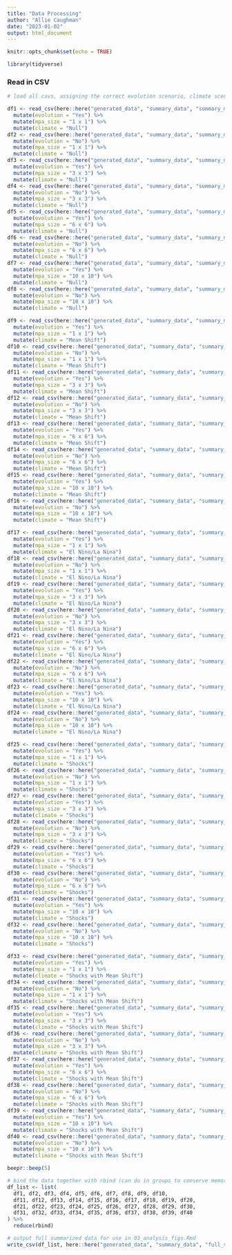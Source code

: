 ```yaml
---
title: "Data Processing"
author: "Allie Caughman"
date: "2023-01-02"
output: html_document
---
```


```r
knitr::opts_chunk$set(echo = TRUE)

library(tidyverse)
```

### Read in CSV

```r
# load all csvs, assigning the correct evolution scenario, climate scenario, and MPA size listed (see model_list.xlsx for details)

df1 <- read_csv(here::here("generated_data", "summary_data", "summary_m1.csv")) %>%
  mutate(evolution = "Yes") %>%
  mutate(mpa_size = "1 x 1") %>%
  mutate(climate = "Null")
df2 <- read_csv(here::here("generated_data", "summary_data", "summary_m2.csv")) %>%
  mutate(evolution = "No") %>%
  mutate(mpa_size = "1 x 1") %>%
  mutate(climate = "Null")
df3 <- read_csv(here::here("generated_data", "summary_data", "summary_m3.csv")) %>%
  mutate(evolution = "Yes") %>%
  mutate(mpa_size = "3 x 3") %>%
  mutate(climate = "Null")
df4 <- read_csv(here::here("generated_data", "summary_data", "summary_m4.csv")) %>%
  mutate(evolution = "No") %>%
  mutate(mpa_size = "3 x 3") %>%
  mutate(climate = "Null")
df5 <- read_csv(here::here("generated_data", "summary_data", "summary_m5.csv")) %>%
  mutate(evolution = "Yes") %>%
  mutate(mpa_size = "6 x 6") %>%
  mutate(climate = "Null")
df6 <- read_csv(here::here("generated_data", "summary_data", "summary_m6.csv")) %>%
  mutate(evolution = "No") %>%
  mutate(mpa_size = "6 x 6") %>%
  mutate(climate = "Null")
df7 <- read_csv(here::here("generated_data", "summary_data", "summary_m7.csv")) %>%
  mutate(evolution = "Yes") %>%
  mutate(mpa_size = "10 x 10") %>%
  mutate(climate = "Null")
df8 <- read_csv(here::here("generated_data", "summary_data", "summary_m8.csv")) %>%
  mutate(evolution = "No") %>%
  mutate(mpa_size = "10 x 10") %>%
  mutate(climate = "Null")

df9 <- read_csv(here::here("generated_data", "summary_data", "summary_m9.csv")) %>%
  mutate(evolution = "Yes") %>%
  mutate(mpa_size = "1 x 1") %>%
  mutate(climate = "Mean Shift")
df10 <- read_csv(here::here("generated_data", "summary_data", "summary_m10.csv")) %>%
  mutate(evolution = "No") %>%
  mutate(mpa_size = "1 x 1") %>%
  mutate(climate = "Mean Shift")
df11 <- read_csv(here::here("generated_data", "summary_data", "summary_m11.csv")) %>%
  mutate(evolution = "Yes") %>%
  mutate(mpa_size = "3 x 3") %>%
  mutate(climate = "Mean Shift")
df12 <- read_csv(here::here("generated_data", "summary_data", "summary_m12.csv")) %>%
  mutate(evolution = "No") %>%
  mutate(mpa_size = "3 x 3") %>%
  mutate(climate = "Mean Shift")
df13 <- read_csv(here::here("generated_data", "summary_data", "summary_m13.csv")) %>%
  mutate(evolution = "Yes") %>%
  mutate(mpa_size = "6 x 6") %>%
  mutate(climate = "Mean Shift")
df14 <- read_csv(here::here("generated_data", "summary_data", "summary_m14.csv")) %>%
  mutate(evolution = "No") %>%
  mutate(mpa_size = "6 x 6") %>%
  mutate(climate = "Mean Shift")
df15 <- read_csv(here::here("generated_data", "summary_data", "summary_m15.csv")) %>%
  mutate(evolution = "Yes") %>%
  mutate(mpa_size = "10 x 10") %>%
  mutate(climate = "Mean Shift")
df16 <- read_csv(here::here("generated_data", "summary_data", "summary_m16.csv")) %>%
  mutate(evolution = "No") %>%
  mutate(mpa_size = "10 x 10") %>%
  mutate(climate = "Mean Shift")

df17 <- read_csv(here::here("generated_data", "summary_data", "summary_m17.csv")) %>%
  mutate(evolution = "Yes") %>%
  mutate(mpa_size = "1 x 1") %>%
  mutate(climate = "El Nino/La Nina")
df18 <- read_csv(here::here("generated_data", "summary_data", "summary_m18.csv")) %>%
  mutate(evolution = "No") %>%
  mutate(mpa_size = "1 x 1") %>%
  mutate(climate = "El Nino/La Nina")
df19 <- read_csv(here::here("generated_data", "summary_data", "summary_m19.csv")) %>%
  mutate(evolution = "Yes") %>%
  mutate(mpa_size = "3 x 3") %>%
  mutate(climate = "El Nino/La Nina")
df20 <- read_csv(here::here("generated_data", "summary_data", "summary_m20.csv")) %>%
  mutate(evolution = "No") %>%
  mutate(mpa_size = "3 x 3") %>%
  mutate(climate = "El Nino/La Nina")
df21 <- read_csv(here::here("generated_data", "summary_data", "summary_m21.csv")) %>%
  mutate(evolution = "Yes") %>%
  mutate(mpa_size = "6 x 6") %>%
  mutate(climate = "El Nino/La Nina")
df22 <- read_csv(here::here("generated_data", "summary_data", "summary_m22.csv")) %>%
  mutate(evolution = "No") %>%
  mutate(mpa_size = "6 x 6") %>%
  mutate(climate = "El Nino/La Nina")
df23 <- read_csv(here::here("generated_data", "summary_data", "summary_m23.csv")) %>%
  mutate(evolution = "Yes") %>%
  mutate(mpa_size = "10 x 10") %>%
  mutate(climate = "El Nino/La Nina")
df24 <- read_csv(here::here("generated_data", "summary_data", "summary_m24.csv")) %>%
  mutate(evolution = "No") %>%
  mutate(mpa_size = "10 x 10") %>%
  mutate(climate = "El Nino/La Nina")

df25 <- read_csv(here::here("generated_data", "summary_data", "summary_m25.csv")) %>%
  mutate(evolution = "Yes") %>%
  mutate(mpa_size = "1 x 1") %>%
  mutate(climate = "Shocks")
df26 <- read_csv(here::here("generated_data", "summary_data", "summary_m26.csv")) %>%
  mutate(evolution = "No") %>%
  mutate(mpa_size = "1 x 1") %>%
  mutate(climate = "Shocks")
df27 <- read_csv(here::here("generated_data", "summary_data", "summary_m27.csv")) %>%
  mutate(evolution = "Yes") %>%
  mutate(mpa_size = "3 x 3") %>%
  mutate(climate = "Shocks")
df28 <- read_csv(here::here("generated_data", "summary_data", "summary_m28.csv")) %>%
  mutate(evolution = "No") %>%
  mutate(mpa_size = "3 x 3") %>%
  mutate(climate = "Shocks")
df29 <- read_csv(here::here("generated_data", "summary_data", "summary_m29.csv")) %>%
  mutate(evolution = "Yes") %>%
  mutate(mpa_size = "6 x 6") %>%
  mutate(climate = "Shocks")
df30 <- read_csv(here::here("generated_data", "summary_data", "summary_m30.csv")) %>%
  mutate(evolution = "No") %>%
  mutate(mpa_size = "6 x 6") %>%
  mutate(climate = "Shocks")
df31 <- read_csv(here::here("generated_data", "summary_data", "summary_m31.csv")) %>%
  mutate(evolution = "Yes") %>%
  mutate(mpa_size = "10 x 10") %>%
  mutate(climate = "Shocks")
df32 <- read_csv(here::here("generated_data", "summary_data", "summary_m32.csv")) %>%
  mutate(evolution = "No") %>%
  mutate(mpa_size = "10 x 10") %>%
  mutate(climate = "Shocks")

df33 <- read_csv(here::here("generated_data", "summary_data", "summary_m33.csv")) %>%
  mutate(evolution = "Yes") %>%
  mutate(mpa_size = "1 x 1") %>%
  mutate(climate = "Shocks with Mean Shift")
df34 <- read_csv(here::here("generated_data", "summary_data", "summary_m34.csv")) %>%
  mutate(evolution = "No") %>%
  mutate(mpa_size = "1 x 1") %>%
  mutate(climate = "Shocks with Mean Shift")
df35 <- read_csv(here::here("generated_data", "summary_data", "summary_m35.csv")) %>%
  mutate(evolution = "Yes") %>%
  mutate(mpa_size = "3 x 3") %>%
  mutate(climate = "Shocks with Mean Shift")
df36 <- read_csv(here::here("generated_data", "summary_data", "summary_m36.csv")) %>%
  mutate(evolution = "No") %>%
  mutate(mpa_size = "3 x 3") %>%
  mutate(climate = "Shocks with Mean Shift")
df37 <- read_csv(here::here("generated_data", "summary_data", "summary_m37.csv")) %>%
  mutate(evolution = "Yes") %>%
  mutate(mpa_size = "6 x 6") %>%
  mutate(climate = "Shocks with Mean Shift")
df38 <- read_csv(here::here("generated_data", "summary_data", "summary_m38.csv")) %>%
  mutate(evolution = "No") %>%
  mutate(mpa_size = "6 x 6") %>%
  mutate(climate = "Shocks with Mean Shift")
df39 <- read_csv(here::here("generated_data", "summary_data", "summary_m39.csv")) %>%
  mutate(evolution = "Yes") %>%
  mutate(mpa_size = "10 x 10") %>%
  mutate(climate = "Shocks with Mean Shift")
df40 <- read_csv(here::here("generated_data", "summary_data", "summary_m40.csv")) %>%
  mutate(evolution = "No") %>%
  mutate(mpa_size = "10 x 10") %>%
  mutate(climate = "Shocks with Mean Shift")

beepr::beep(5)
```

```r
# bind the data together with rbind (can do in groups to conserve memory)
df_list <- list(
  df1, df2, df3, df4, df5, df6, df7, df8, df9, df10,
  df11, df12, df13, df14, df15, df16, df17, df18, df19, df20,
  df21, df22, df23, df24, df25, df26, df27, df28, df29, df30,
  df31, df32, df33, df34, df35, df36, df37, df38, df39, df40
) %>%
  reduce(rbind)

# output full summarized data for use in 03_analysis_figs.Rmd
write_csv(df_list, here::here("generated_data", "summary_data", "full_sum.csv"))
```
